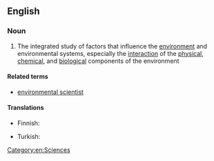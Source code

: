 ==English==

===Noun===
{{wikipedia}}
{{en-noun|~}}

# The integrated study of factors that influence the [[environment]] and environmental systems, especially the [[interaction]] of the [[physical]], [[chemical]], and [[biological]] components of the environment

====Related terms====
* [[environmental scientist]]

====Translations====
{{trans-top|integrated study of environment}}
* Finnish: {{t+|fi|ympäristötiede}}
{{trans-mid}}
* Turkish: {{t+|tr|çevre bilimi}}
{{trans-bottom}}

[[Category:en:Sciences]]